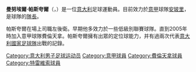 {{BLP unsourced|time=2020-10-04T06:33:19+00:00}}
{{noteta
|G1=意甲
|T=zh-hans:曼努埃尔·帕斯夸尔;zh-hk:文路爾·柏斯哥;zh-tw:曼努埃爾·帕斯夸爾;
|1=zh-hans:帕斯夸尔;zh-hk:柏斯哥;zh-tw:帕斯夸爾;
|2=zh-hans:曼努埃尔;zh-hk:文路爾;zh-tw:曼努埃爾;
}}
{{Football player infobox
| playername         = 帕斯夸爾<br />''Pasqual''
| image              = Manuel Pasqual.jpg
| fullname           = Manuel Pasqual
| nickname           = 
| dateofbirth        = {{birth date and age|1982|3|13}}
| cityofbirth        = San Donà di Piave
| countryofbirth     = {{ITA}}
| height             = {{height|meters=1.87}}
| currentclub        = [[恩波利足球俱樂部|安玻里]]
| clubnumber         = 23
| position           = [[左後衛|左後衛]]
| youthyears         = 
| youthclubs         = 
| years              = 1999-2000<br />2000-2001<br />2001-2002<br />2002-2005<br />2005-2016<br />2016-
| clubs              = {{tsl|en|Derthona F.B.C. 1908||Derthona}}<br />{{tsl|en|Pordenone C.S.S.D.||波代諾內}}<br />[[特雷維索足球俱樂部|特雷維索]]<br />[[阿雷佐足球俱樂部|阿雷佐]]<br />[[佛羅倫薩足球俱樂部|費倫天拿]]<br />[[恩波利足球俱樂部|安玻里]]
| caps(goals)        = {{0}}15 {{0}}(0)<br />{{0}}30 {{0}}(1)<br />{{0}}{{0}}2 {{0}}(0)<br />108 {{0}}(3)<br />302 {{0}}(15)<br />{{0}}61 {{0}}(5)
| nationalyears      = 2006-
| nationalteam       = {{fb|ITA}}
| nationalcaps(goals)= 14 (0)
| pcupdate           = 2018.03.30
| ntupdate           = 2017.05.10
}}
'''曼努埃爾·帕斯夸爾'''（{{lang-it|Manuel Pasqual}}，{{bd|1982年|3月13日|catIdx=Pasqual, Manuel}}）是一位[[意大利|意大利]]足球運動員。目前效力於[[意甲|意甲]]球隊[[恩波利足球俱樂部|安玻里]]，是球隊的[[隊長|隊長]]。

帕斯夸爾在場上司職左後衛。早期他多效力於一些低級別聯賽球隊。直到2005年時加入意甲球隊費倫天拿。帕斯夸爾擁有出眾的定位球能力，并有過兩次代表[[意大利國家足球隊|意大利國家足球隊]]出戰的記錄。

{{DEFAULTSORT:Pasqual, Manuel}}
[[Category:意大利男子足球运动员|Category:意大利男子足球运动员]]
[[Category:意甲球員|Category:意甲球員]]
[[Category:費倫天拿球員|Category:費倫天拿球員]]
[[Category:特雷維索球員|Category:特雷維索球員]]
{{soccer-bio-stub}}